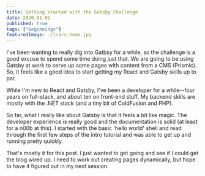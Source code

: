 ```yaml
---
title: Getting started with the Gatsby Challenge
date: 2020-01-01
published: true
tags: ["beginnings"]
featuredImage: ./lcars-home.jpg
---
```


I've been wanting to really dig into Gatbsy for a while, so the challenge is a good excuse to spend some time doing just that. We are going to be using Gatsby at work to serve up some pages with content from a CMS (Prismic). So, it feels like a good idea to start getting my React and Gatsby skills up to par. 

While I'm new to React and Gatsby, I've been a developer for a while--four years on full-stack, and about ten on front-end stuff. My backend skills are mostly with the .NET stack  (and a tiny bit of ColdFusion and PHP).

So far, what I really like about Gatsby is that it feels a bit like magic. The developer experience is really good and the documentation is solid (at least for a n00b at this). I started with the basic 'hello world' shell and read through the first few steps of the intro tutorial and was able to get up and running pretty quickly.

That's mostly it for this post. I just wanted to get going and see if I could get the blog wired up. I need to work out creating pages dynamically, but hope to have it figured out in my next session.